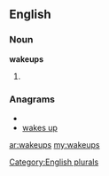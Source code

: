 ==English==

===Noun===
'''wakeups'''

# {{plural of|[[wakeup]]}}

===Anagrams===
* {{alphagram|aekpsuw}}
* [[wakes up#English|wakes up]]

[[Category:English plurals]]

[[ar:wakeups]]
[[my:wakeups]]